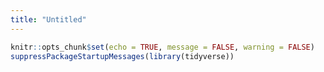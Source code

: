 ```yaml
---
title: "Untitled"
---
```


```r
knitr::opts_chunk$set(echo = TRUE, message = FALSE, warning = FALSE)
suppressPackageStartupMessages(library(tidyverse))

```
